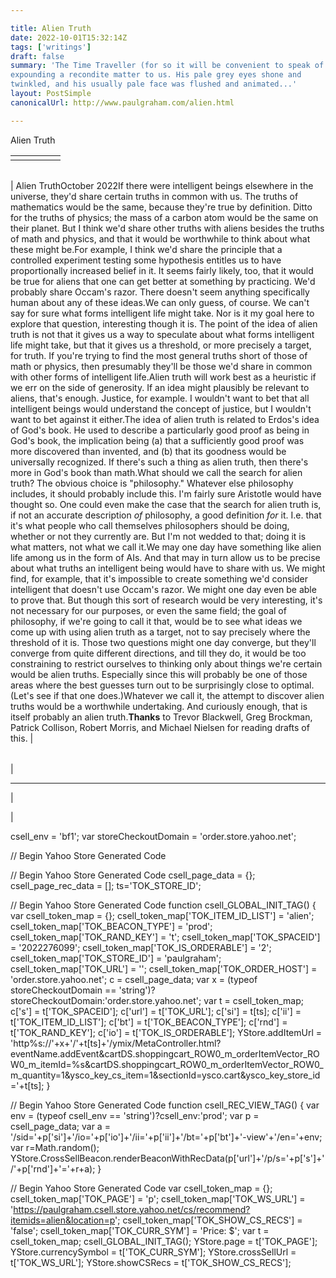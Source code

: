 ```yaml
---

title: Alien Truth
date: 2022-10-01T15:32:14Z
tags: ['writings']
draft: false
summary: 'The Time Traveller (for so it will be convenient to speak of him) was
expounding a recondite matter to us. His pale grey eyes shone and
twinkled, and his usually pale face was flushed and animated...'
layout: PostSimple
canonicalUrl: http://www.paulgraham.com/alien.html

---
```


 <!-- 
 (new Image).src="https://store.yahoo.net/cgi-bin/refsd?e=http://www.paulgraham.com/alien.html&h=www.paulgraham.com&v=1.0&dr=" + escape(document.referrer); 
 -->

Alien Truth

|     |     |     |     |     |
| --- | --- | --- | --- | --- |
|     |     |

|     |
| --- |

| Alien TruthOctober 2022If there were intelligent beings elsewhere in the universe, they'd
share certain truths in common with us. The truths of mathematics
would be the same, because they're true by definition. Ditto for
the truths of physics; the mass of a carbon atom would be the same
on their planet. But I think we'd share other truths with aliens
besides the truths of math and physics, and that it would be
worthwhile to think about what these might be.For example, I think we'd share the principle that a controlled
experiment testing some hypothesis entitles us to have proportionally
increased belief in it. It seems fairly likely, too, that it would
be true for aliens that one can get better at something by practicing.
We'd probably share Occam's razor. There doesn't seem anything
specifically human about any of these ideas.We can only guess, of course. We can't say for sure what forms
intelligent life might take. Nor is it my goal here to explore that
question, interesting though it is. The point of the idea of alien
truth is not that it gives us a way to speculate about what forms
intelligent life might take, but that it gives us a threshold, or
more precisely a target, for truth. If you're trying to find the
most general truths short of those of math or physics, then presumably
they'll be those we'd share in common with other forms of intelligent
life.Alien truth will work best as a heuristic if we err on the side of
generosity. If an idea might plausibly be relevant to aliens, that's
enough. Justice, for example. I wouldn't want to bet that all
intelligent beings would understand the concept of justice, but I
wouldn't want to bet against it either.The idea of alien truth is related to Erdos's idea of God's book.
He used to describe a particularly good proof as being in God's
book, the implication being (a) that a sufficiently good proof was
more discovered than invented, and (b) that its goodness would be
universally recognized. If there's such a thing as alien truth,
then there's more in God's book than math.What should we call the search for alien truth? The obvious choice
is "philosophy." Whatever else philosophy includes, it should
probably include this. I'm fairly sure Aristotle would have thought
so. One could even make the case that the search for alien truth
is, if not an accurate description _of_ philosophy, a good
definition _for_ it. I.e. that it's what people who call
themselves philosophers should be doing, whether or not they currently
are. But I'm not wedded to that; doing it is what matters, not what
we call it.We may one day have something like alien life among us in the form
of AIs. And that may in turn allow us to be precise about what
truths an intelligent being would have to share with us. We might
find, for example, that it's impossible to create something we'd
consider intelligent that doesn't use Occam's razor. We might one
day even be able to prove that. But though this sort of research
would be very interesting, it's not necessary for our purposes, or
even the same field; the goal of philosophy, if we're going to call it that, would be
to see what ideas we come up with using alien truth as a target,
not to say precisely where the threshold of it is. Those two questions might one
day converge, but they'll converge from quite different directions,
and till they do, it would be too constraining to restrict ourselves
to thinking only about things we're certain would be alien truths.
Especially since this will probably be one of those areas where the
best guesses turn out to be surprisingly close to optimal. (Let's
see if that one does.)Whatever we call it, the attempt to discover alien truths would be
a worthwhile undertaking. And curiously enough, that is itself
probably an alien truth.**Thanks** to Trevor Blackwell, Greg Brockman,
Patrick Collison, Robert Morris, and Michael Nielsen for reading drafts of this. |

|     |
| --- |

|

---

|

|

csell_env = 'bf1';
var storeCheckoutDomain = 'order.store.yahoo.net';

// Begin Yahoo Store Generated Code

// Begin Yahoo Store Generated Code
csell_page_data = {}; csell_page_rec_data = []; ts='TOK_STORE_ID';

// Begin Yahoo Store Generated Code
function csell_GLOBAL_INIT_TAG() { var csell_token_map = {}; csell_token_map['TOK\_ITEM\_ID\_LIST'] = 'alien'; csell_token_map['TOK\_BEACON\_TYPE'] = 'prod'; csell_token_map['TOK\_RAND\_KEY'] = 't'; csell_token_map['TOK\_SPACEID'] = '2022276099'; csell_token_map['TOK\_IS\_ORDERABLE'] = '2'; csell_token_map['TOK\_STORE\_ID'] = 'paulgraham'; csell_token_map['TOK\_URL'] = ''; csell_token_map['TOK\_ORDER\_HOST'] = 'order.store.yahoo.net'; c = csell_page_data; var x = (typeof storeCheckoutDomain == 'string')?storeCheckoutDomain:'order.store.yahoo.net'; var t = csell_token_map; c['s'] = t['TOK\_SPACEID']; c['url'] = t['TOK\_URL']; c['si'] = t[ts]; c['ii'] = t['TOK\_ITEM\_ID\_LIST']; c['bt'] = t['TOK\_BEACON\_TYPE']; c['rnd'] = t['TOK\_RAND\_KEY']; c['io'] = t['TOK\_IS\_ORDERABLE']; YStore.addItemUrl = 'http%s://'+x+'/'+t[ts]+'/ymix/MetaController.html?eventName.addEvent&cartDS.shoppingcart_ROW0_m_orderItemVector_ROW0_m_itemId=%s&cartDS.shoppingcart_ROW0_m_orderItemVector_ROW0_m_quantity=1&ysco_key_cs_item=1&sectionId=ysco.cart&ysco_key_store_id='+t[ts]; }

// Begin Yahoo Store Generated Code
function csell_REC_VIEW_TAG() { var env = (typeof csell_env == 'string')?csell_env:'prod'; var p = csell_page_data; var a = '/sid='+p['si']+'/io='+p['io']+'/ii='+p['ii']+'/bt='+p['bt']+'-view'+'/en='+env; var r=Math.random(); YStore.CrossSellBeacon.renderBeaconWithRecData(p['url']+'/p/s='+p['s']+'/'+p['rnd']+'='+r+a); }

// Begin Yahoo Store Generated Code
var csell_token_map = {}; csell_token_map['TOK\_PAGE'] = 'p'; csell_token_map['TOK\_WS\_URL'] = 'https://paulgraham.csell.store.yahoo.net/cs/recommend?itemids=alien&location=p'; csell_token_map['TOK\_SHOW\_CS\_RECS'] = 'false'; csell_token_map['TOK\_CURR\_SYM'] = 'Price: $'; var t = csell_token_map; csell_GLOBAL_INIT_TAG(); YStore.page = t['TOK\_PAGE']; YStore.currencySymbol = t['TOK\_CURR\_SYM']; YStore.crossSellUrl = t['TOK\_WS\_URL']; YStore.showCSRecs = t['TOK\_SHOW\_CS\_RECS'];
